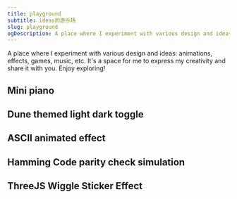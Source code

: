 ```yaml
---
title: playground
subtitle: ideas的游乐场
slug: playground
ogDescription: A place where I experiment with various design and ideas - animations, effects, games, music, etc. It's a space for me to express my creativity and share it with you. Enjoy exploring!
---
```


A place where I experiment with various design and ideas: animations, effects, games, music, etc. It's a space for me to express my creativity and share it with you. Enjoy exploring!

## Mini piano

<ImagePerspectiveLink 
  href='/playground/piano' 
  src='/playground/piano.png' 
  alt='piano screenshot' 
/>
<ExternalActionButtonLink
  href='/playground/piano'
  title='play the mini piano'
/>

## Dune themed light dark toggle

<ImagePerspectiveLink 
  href='/playground/dune-themed-light-dark-toggle' 
  src='/playground/dune.gif' 
  alt='dune themed light dark toggle screenshot' 
/>
<ExternalActionButtonLink
  href='/playground/dune-themed-light-dark-toggle'
  title='try the toggle'
/>

## ASCII animated effect

<ImagePerspectiveLink
  href='/playground/ascii-animated-effect'
  src='/playground/ascii_animation.gif'
  alt='ascii animated effect'
/>
<ExternalActionButtonLink
  href='/playground/ascii-animated-effect'
  title='take a closer look'
/>

## Hamming Code parity check simulation

<ImagePerspectiveLink
  href='https://c47lfn.csb.app/'
  src='/playground/hamming_code_parity.png'
  alt='Hamming Code parity check simulation'
/>
<ExternalActionButtonLink
  href='https://c47lfn.csb.app/'
  title='take a closer look'
/>

## ThreeJS Wiggle Sticker Effect

<ImagePerspectiveLink
  href='/playground/wiggle-sticker-effect'
  src='/playground/wiggle.gif'
  alt='ThreeJS Wiggle Sticker Effect'
/>
<ExternalActionButtonLink
  href='/playground/wiggle-sticker-effect'
  title='take a closer look'
/>
